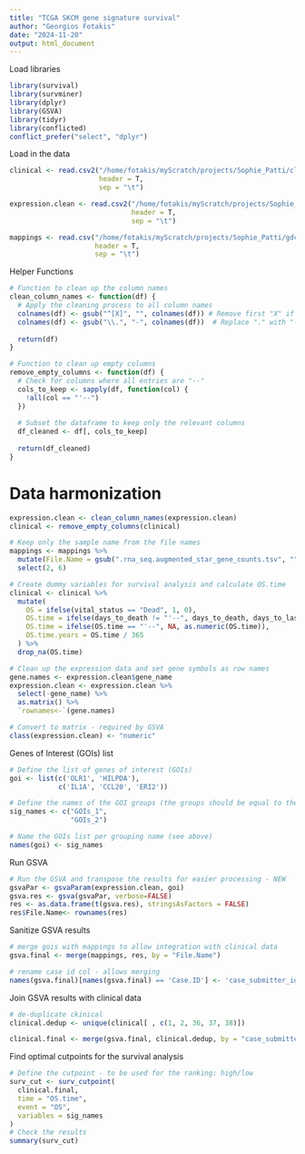 ```yaml
---
title: "TCGA SKCM gene signature survival"
author: "Georgios Fotakis"
date: "2024-11-20"
output: html_document
---
```


Load libraries

```r
library(survival)
library(survminer)
library(dplyr)
library(GSVA)
library(tidyr)
library(conflicted)
conflict_prefer("select", "dplyr")
```

Load in the data

```r
clinical <- read.csv2("/home/fotakis/myScratch/projects/Sophie_Patti/clinical/clinical.tsv",
                      header = T,
                      sep = "\t")

expression.clean <- read.csv2("/home/fotakis/myScratch/projects/Sophie_Patti/counts_total/SKCM_TPM.tsv",
                              header = T,
                              sep = "\t")

mappings <- read.csv("/home/fotakis/myScratch/projects/Sophie_Patti/gdc_sample_sheet.2024-10-14.tsv",
                     header = T,
                     sep = "\t")
```

Helper Functions

```r
# Function to clean up the column names
clean_column_names <- function(df) {
  # Apply the cleaning process to all column names
  colnames(df) <- gsub("^[X]", "", colnames(df)) # Remove first "X" if present - this is a Python artifact from pre-processing
  colnames(df) <- gsub("\\.", "-", colnames(df))  # Replace "." with "-"
  
  return(df)
}

# Function to clean up empty columns
remove_empty_columns <- function(df) {
  # Check for columns where all entries are "--"
  cols_to_keep <- sapply(df, function(col) {
    !all(col == "'--")
  })
  
  # Subset the dataframe to keep only the relevant columns
  df_cleaned <- df[, cols_to_keep]
  
  return(df_cleaned)
}
```

# Data harmonization

```r
expression.clean <- clean_column_names(expression.clean)
clinical <- remove_empty_columns(clinical)
```

```r
# Keep only the sample name from the file names
mappings <- mappings %>%
  mutate(File.Name = gsub(".rna_seq.augmented_star_gene_counts.tsv", "", File.Name)) %>%
  select(2, 6)
```

```r
# Create dummy variables for survival analysis and calculate OS.time
clinical <- clinical %>%
  mutate(
    OS = ifelse(vital_status == "Dead", 1, 0),
    OS.time = ifelse(days_to_death != "'--", days_to_death, days_to_last_follow_up),
    OS.time = ifelse(OS.time == "'--", NA, as.numeric(OS.time)),
    OS.time.years = OS.time / 365
  ) %>%
  drop_na(OS.time)
```

```r
# Clean up the expression data and set gene symbols as row names
gene.names <- expression.clean$gene_name
expression.clean <- expression.clean %>%
  select(-gene_name) %>%
  as.matrix() %>%
  `rownames<-`(gene.names)
```

```r
# Convert to matrix - required by GSVA
class(expression.clean) <- "numeric"
```

Genes of Interest (GOIs) list

```r
# Define the list of genes of interest (GOIs)
goi <- list(c('OLR1', 'HILPDA'),
            c('IL1A', 'CCL20', 'ERI2'))
```

```r
# Define the names of the GOI groups (the groups should be equal to the GOIs defined above)
sig_names <- c("GOIs_1", 
               "GOIs_2")
```

```r
# Name the GOIs list per grouping name (see above)
names(goi) <- sig_names
```

Run GSVA

```r
# Run the GSVA and transpose the results for easier processing - NEW
gsvaPar <- gsvaParam(expression.clean, goi)
gsva.res <- gsva(gsvaPar, verbose=FALSE)
res <- as.data.frame(t(gsva.res), stringsAsFactors = FALSE)
res$File.Name<- rownames(res)
```

Sanitize GSVA results

```r
# merge gois with mappings to allow integration with clinical data
gsva.final <- merge(mappings, res, by = "File.Name")

# rename case id col - allows merging
names(gsva.final)[names(gsva.final) == 'Case.ID'] <- 'case_submitter_id'
```

Join GSVA results with clinical data

```r
# de-duplicate ckinical
clinical.dedup <- unique(clinical[ , c(1, 2, 36, 37, 38)])

clinical.final <- merge(gsva.final, clinical.dedup, by = "case_submitter_id")
```

Find optimal cutpoints for the survival analysis

```r
# Define the cutpoint - to be used for the ranking: high/low
surv_cut <- surv_cutpoint(
  clinical.final,
  time = "OS.time",
  event = "OS",
  variables = sig_names
)
# Check the results
summary(surv_cut)
```
